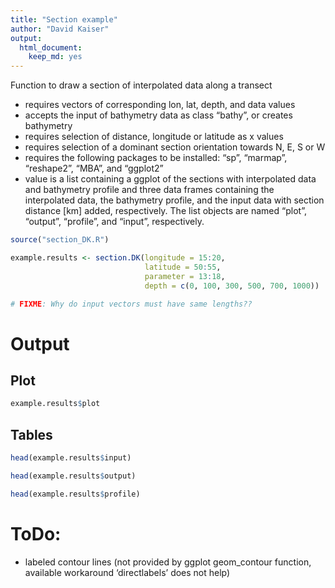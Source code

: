 ```yaml
---
title: "Section example"
author: "David Kaiser"
output: 
  html_document: 
    keep_md: yes
---
```


Function to draw a section of interpolated data along a transect

 + requires vectors of corresponding lon, lat, depth, and data values
 + accepts the input of bathymetry data as class "bathy", or creates bathymetry
 + requires selection of distance, longitude or latitude as x values
 + requires selection of a dominant section orientation towards N, E, S or W
 + requires the following packages to be installed: "sp", "marmap", "reshape2", "MBA", and "ggplot2"
 + value is a list containing a ggplot of the sections with interpolated data and bathymetry profile and three data frames containing the interpolated data, the bathymetry profile, and the input data with section distance [km] added, respectively.
  The list objects are named "plot", "output", "profile", and "input", respectively.

```r
source("section_DK.R")
```


```r
example.results <- section.DK(longitude = 15:20,
                              latitude = 50:55,
                              parameter = 13:18,
                              depth = c(0, 100, 300, 500, 700, 1000))

# FIXME: Why do input vectors must have same lengths??

```

# Output

## Plot

```r
example.results$plot
```

## Tables

```r
head(example.results$input)

head(example.results$output)

head(example.results$profile)
```


# ToDo:

 + labeled contour lines (not provided by ggplot geom_contour function, available workaround 'directlabels' does not help)
